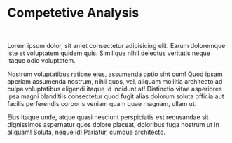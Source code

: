 
<Meta title='Platform/Intro' />

# Competetive Analysis

<p>&nbsp;</p>

Lorem ipsum dolor, sit amet consectetur adipisicing elit. Earum doloremque iste et voluptatem quidem quis. Similique nihil delectus veritatis neque itaque odio voluptatem.

Nostrum voluptatibus ratione eius, assumenda optio sint cum! Quod ipsam aperiam assumenda nostrum, nihil quos, vel, aliquam mollitia architecto ad culpa voluptatibus eligendi itaque id incidunt at! Distinctio vitae asperiores ipsa magni blanditiis consectetur quod fugit alias dolorum soluta officia aut facilis perferendis corporis veniam quam quae magnam, ullam ut.

Eius itaque unde, atque quasi nesciunt perspiciatis est recusandae sit dignissimos aspernatur quos dolore placeat, doloribus fuga nostrum ut in aliquam! Soluta, neque id! Pariatur, cumque architecto.
